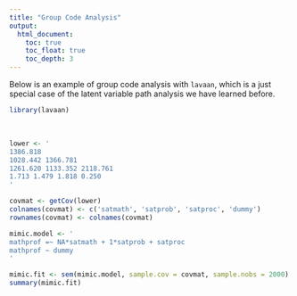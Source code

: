 ```yaml
---
title: "Group Code Analysis"
output:
  html_document:
    toc: true
    toc_float: true
    toc_depth: 3
---
```


Below is an example of group code analysis with `lavaan`, which is a just special case of the latent variable path analysis we have learned before.  


```r
library(lavaan)
```

<br>

```r
lower <- '
1386.818
1028.442 1366.781
1261.620 1133.352 2118.761
1.713 1.479 1.818 0.250
'

covmat <- getCov(lower)
colnames(covmat) <- c('satmath', 'satprob', 'satproc', 'dummy')
rownames(covmat) <- colnames(covmat)

mimic.model <- '
mathprof =~ NA*satmath + 1*satprob + satproc
mathprof ~ dummy
'

mimic.fit <- sem(mimic.model, sample.cov = covmat, sample.nobs = 2000)
summary(mimic.fit)

```


<div class="tocify-extend-page" data-unique="tocify-extend-page" style="height: 0;"></div>
